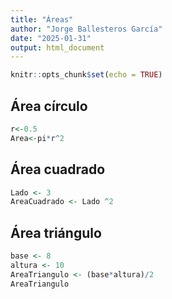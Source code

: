```yaml
---
title: "Áreas"
author: "Jorge Ballesteros García"
date: "2025-01-31"
output: html_document
---
```


```r
knitr::opts_chunk$set(echo = TRUE)
```

## Área círculo


```r

r<-0.5
Area<-pi*r^2


```


## Área cuadrado


```r
Lado <- 3
AreaCuadrado <- Lado ^2
```



## Área triángulo

```r
base <- 8
altura <- 10
AreaTriangulo <- (base*altura)/2
AreaTriangulo
```


